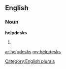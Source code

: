 ==English==

===Noun===
'''helpdesks'''

# {{plural of|[[helpdesk]]}}

[[Category:English plurals]]

[[ar:helpdesks]]
[[my:helpdesks]]